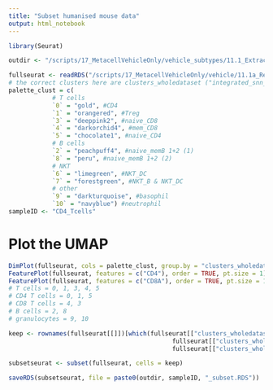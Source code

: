 ```yaml
---
title: "Subset humanised mouse data"
output: html_notebook
---
```


```r
library(Seurat)
```

```r
outdir <- "/scripts/17_MetacellVehicleOnly/vehicle_subtypes/11.1_ExtractClusters/out/"
```

```r
fullseurat <- readRDS("/scripts/17_MetacellVehicleOnly/vehicle/11.1a_ReplotUMAP/out_obj/ReplotUMAP_Seurat.RDS")
# the correct clusters here are clusters_wholedataset ("integrated_snn_res.0.4" in the original dataset)
palette_clust = c(
            # T cells
            `0` = "gold", #CD4
            `1` = "orangered", #Treg
            `3` = "deeppink2", #naive_CD8
            `4` = "darkorchid4", #mem_CD8
            `5` = "chocolate1", #naive_CD4
            # B cells
            `2` = "peachpuff4", #naive_memB 1+2 (1)
            `8` = "peru", #naive_memB 1+2 (2)
            # NKT
            `6` = "limegreen", #NKT_DC
            `7` = "forestgreen", #NKT_B & NKT_DC
            # other
            `9` = "darkturquoise", #basophil
            `10` = "navyblue") #neutrophil
sampleID <- "CD4_Tcells"
```

# Plot the UMAP

```r
DimPlot(fullseurat, cols = palette_clust, group.by = "clusters_wholedataset", label = TRUE)
FeaturePlot(fullseurat, features = c("CD4"), order = TRUE, pt.size = 1)
FeaturePlot(fullseurat, features = c("CD8A"), order = TRUE, pt.size = 1)
# T cells = 0, 1, 3, 4, 5
# CD4 T cells = 0, 1, 5
# CD8 T cells = 4, 3
# B cells = 2, 8
# granulocytes = 9, 10
```


```r
keep <- rownames(fullseurat[[]])[which(fullseurat[["clusters_wholedataset"]] == "0" |
                                             fullseurat[["clusters_wholedataset"]] == "1" |
                                             fullseurat[["clusters_wholedataset"]] == "5")]
```

```r
subsetseurat <- subset(fullseurat, cells = keep)
```

```r
saveRDS(subsetseurat, file = paste0(outdir, sampleID, "_subset.RDS"))
```


